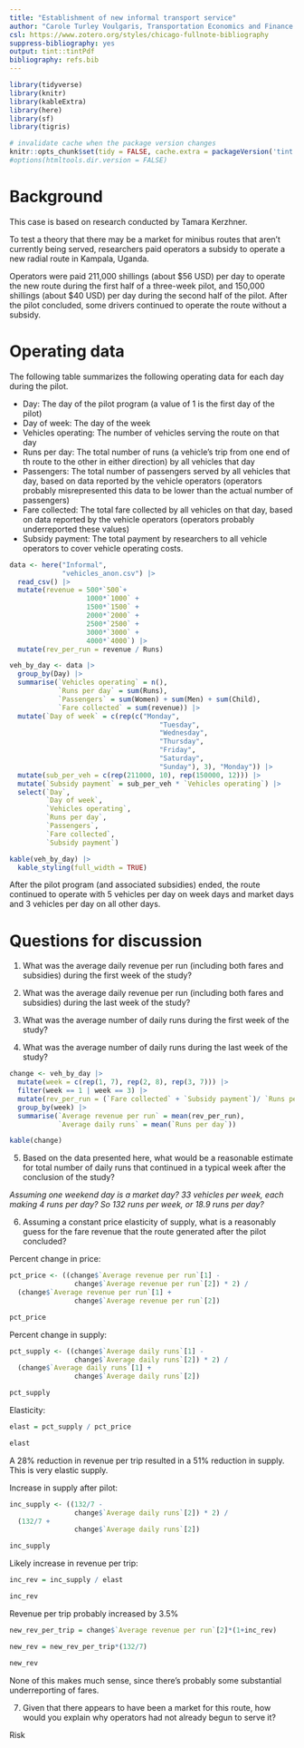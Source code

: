 ```yaml
---
title: "Establishment of new informal transport service"
author: "Carole Turley Voulgaris, Transportation Economics and Finance (SES 5437), Harvard GSD"
csl: https://www.zotero.org/styles/chicago-fullnote-bibliography
suppress-bibliography: yes
output: tint::tintPdf
bibliography: refs.bib
---
```


```r
library(tidyverse)
library(knitr)
library(kableExtra)
library(here)
library(sf)
library(tigris)

# invalidate cache when the package version changes
knitr::opts_chunk$set(tidy = FALSE, cache.extra = packageVersion('tint'))
#options(htmltools.dir.version = FALSE)
```

# Background

This case is based on research conducted by Tamara Kerzhner.

To test a theory that there may be a market for minibus routes that aren't 
currently being served, researchers paid operators a subsidy to operate a new
radial route in Kampala, Uganda.

Operators were paid 211,000 shillings (about \$56 USD) per 
day to operate the new route during the first half of a 
three-week pilot, and 150,000 shillings (about \$40 USD)
per day during the second half of the pilot. After the pilot concluded, 
some drivers continued to operate the route without a subsidy.

# Operating data

The following table summarizes the following operating data for each day during the 
pilot.

* Day: The day of the pilot program (a value of 1 is the first day of the pilot)
* Day of week: The day of the week
* Vehicles operating: The number of vehicles serving the route on that day
* Runs per day: The total number of runs (a vehicle's trip from one end of th
route to the other in either direction) by all vehicles that day
* Passengers: The total number of passengers served by all vehicles that
day, based on data reported by the vehicle operators (operators probably
misrepresented this data to be lower than the actual number of passengers)
* Fare collected: The total fare collected by all vehicles on that day, 
based on data reported by the vehicle operators (operators probably underreported
these values)
* Subsidy payment: The total payment by researchers to all vehicle operators 
to cover vehicle operating costs.

```r
data <- here("Informal",
             "vehicles_anon.csv") |>
  read_csv() |>
  mutate(revenue = 500*`500`+
                   1000*`1000` +
                   1500*`1500` +
                   2000*`2000` +
                   2500*`2500` +
                   3000*`3000` +
                   4000*`4000`) |>
  mutate(rev_per_run = revenue / Runs) 

veh_by_day <- data |>
  group_by(Day) |>
  summarise(`Vehicles operating` = n(),
            `Runs per day` = sum(Runs),
            `Passengers` = sum(Women) + sum(Men) + sum(Child),
            `Fare collected` = sum(revenue)) |>
  mutate(`Day of week` = c(rep(c("Monday", 
                                     "Tuesday",
                                     "Wednesday",
                                     "Thursday",
                                     "Friday",
                                     "Saturday",
                                     "Sunday"), 3), "Monday")) |>
  mutate(sub_per_veh = c(rep(211000, 10), rep(150000, 12))) |>
  mutate(`Subsidy payment` = sub_per_veh * `Vehicles operating`) |>
  select(`Day`,
         `Day of week`,
         `Vehicles operating`,
         `Runs per day`,
         `Passengers`,
         `Fare collected`,
         `Subsidy payment`)

kable(veh_by_day) |>
  kable_styling(full_width = TRUE)
```

After the pilot program (and associated subsidies) ended, the route 
continued to operate with 5 vehicles per day on week days and market
days and 3 vehicles per day on all other days.

# Questions for discussion

1. What was the average daily revenue per run (including
both fares and subsidies) during the first week of the study?

2. What was the average daily revenue per run (including
both fares and subsidies) during the last week of the study?

3. What was the average number of daily runs during the first week 
of the study?

4. What was the average number of daily runs during the last week 
of the study?

```r
change <- veh_by_day |>
  mutate(week = c(rep(1, 7), rep(2, 8), rep(3, 7))) |>
  filter(week == 1 | week == 3) |>
  mutate(rev_per_run = (`Fare collected` + `Subsidy payment`)/ `Runs per day`) |>
  group_by(week) |>
  summarise(`Average revenue per run` = mean(rev_per_run),
            `Average daily runs` = mean(`Runs per day`)) 

kable(change)


```

5. Based on the data presented here, what would be a reasonable 
estimate for total number of daily runs that continued in a typical
week after the conclusion of the study?

_Assuming one weekend day is a market day? 33 vehicles per week, each making 4 runs per day? So 132 runs per week, or 18.9 runs per day?_

6. Assuming a constant price elasticity of supply, what is a 
reasonably guess for the fare revenue that the route generated
after the pilot concluded?

Percent change in price:

```r
pct_price <- ((change$`Average revenue per run`[1] - 
                change$`Average revenue per run`[2]) * 2) /
  (change$`Average revenue per run`[1] + 
                change$`Average revenue per run`[2])

pct_price
```

Percent change in supply:

```r
pct_supply <- ((change$`Average daily runs`[1] - 
                change$`Average daily runs`[2]) * 2) /
  (change$`Average daily runs`[1] + 
                change$`Average daily runs`[2])

pct_supply
```

Elasticity:

```r
elast = pct_supply / pct_price

elast
```

A 28% reduction in revenue per trip resulted in a 51% reduction in 
supply. This is very elastic supply.

Increase in supply after pilot:

```r
inc_supply <- ((132/7 - 
                change$`Average daily runs`[2]) * 2) /
  (132/7 + 
                change$`Average daily runs`[2])

inc_supply
```

Likely increase in revenue per trip:

```r
inc_rev = inc_supply / elast

inc_rev
```

Revenue per trip probably increased by 3.5%

```r
new_rev_per_trip = change$`Average revenue per run`[2]*(1+inc_rev)

new_rev = new_rev_per_trip*(132/7)

new_rev
```

None of this makes much sense, since there's probably some substantial
underreporting of fares.

7. Given that there appears to have been a market for this route,
how would you explain why operators had not already begun to serve it?

Risk
